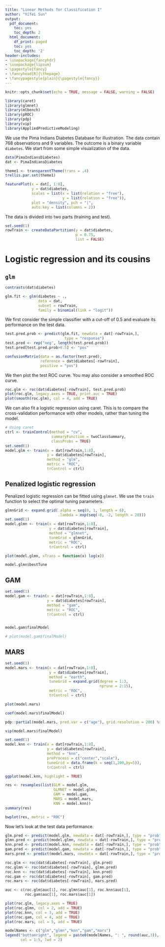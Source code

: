 ```yaml
---
title: "Linear Methods for Classification I"
author: "Yifei Sun"
output:
  pdf_document:
    toc: yes
    toc_depth: 2
  html_document:
    df_print: paged
    toc: yes
    toc_depth: '2'
header-includes:
- \usepackage{fancyhdr}
- \usepackage{lipsum}
- \pagestyle{fancy}
- \fancyhead[R]{\thepage}
- \fancypagestyle{plain}{\pagestyle{fancy}}
--- 
```


\newpage


  
```r
knitr::opts_chunk$set(echo = TRUE, message = FALSE, warning = FALSE)
```

```r
library(caret)
library(glmnet)
library(mlbench)
library(pROC)
library(pdp)
library(vip)
library(AppliedPredictiveModeling)
```

We use the Pima Indians Diabetes Database for illustration. The data contain 768 observations and 9 variables. The outcome is a binary variable `diabetes`. We start from some simple visualization of the data.

```r
data(PimaIndiansDiabetes)
dat <- PimaIndiansDiabetes

theme1 <- transparentTheme(trans = .4)
trellis.par.set(theme1)

featurePlot(x = dat[, 1:8], 
            y = dat$diabetes,
            scales = list(x = list(relation = "free"), 
                          y = list(relation = "free")),
            plot = "density", pch = "|", 
            auto.key = list(columns = 2))
```

The data is divided into two parts (training and test). 
```r
set.seed(1)
rowTrain <- createDataPartition(y = dat$diabetes,
                                p = 0.75,
                                list = FALSE)
```

# Logistic regression and its cousins

## `glm`

```r
contrasts(dat$diabetes)

glm.fit <- glm(diabetes ~ ., 
               data = dat, 
               subset = rowTrain, 
               family = binomial(link = "logit"))
```

We first consider the simple classifier with a cut-off of 0.5 and evaluate its performance on the test data.
```r
test.pred.prob <- predict(glm.fit, newdata = dat[-rowTrain,],
                           type = "response")
test.pred <- rep("neg", length(test.pred.prob))
test.pred[test.pred.prob>0.5] <- "pos"

confusionMatrix(data = as.factor(test.pred),
                reference = dat$diabetes[-rowTrain],
                positive = "pos")
```

We then plot the test ROC curve. You may also consider a smoothed ROC curve.
```r
roc.glm <- roc(dat$diabetes[-rowTrain], test.pred.prob)
plot(roc.glm, legacy.axes = TRUE, print.auc = TRUE)
plot(smooth(roc.glm), col = 4, add = TRUE)
```

We can also fit a logistic regression using caret. This is to compare the cross-validation performance with other models, rather than tuning the model.

```r
# Using caret
ctrl <- trainControl(method = "cv",
                     summaryFunction = twoClassSummary,
                     classProbs = TRUE)
set.seed(1)
model.glm <- train(x = dat[rowTrain,1:8],
                   y = dat$diabetes[rowTrain],
                   method = "glm",
                   metric = "ROC",
                   trControl = ctrl)
```

## Penalized logistic regression

Penalized logistic regression can be fitted using `glmnet`. We use the `train` function to select the optimal tuning parameters.

```r
glmnGrid <- expand.grid(.alpha = seq(0, 1, length = 6),
                        .lambda = exp(seq(-8, -2, length = 20)))
set.seed(1)
model.glmn <- train(x = dat[rowTrain,1:8],
                    y = dat$diabetes[rowTrain],
                    method = "glmnet",
                    tuneGrid = glmnGrid,
                    metric = "ROC",
                    trControl = ctrl)

plot(model.glmn, xTrans = function(x) log(x))   

model.glmn$bestTune
```

## GAM

```r
set.seed(1)
model.gam <- train(x = dat[rowTrain,1:8],
                   y = dat$diabetes[rowTrain],
                   method = "gam",
                   metric = "ROC",
                   trControl = ctrl)


model.gam$finalModel

# plot(model.gam$finalModel)
```


## MARS

```r
set.seed(1)
model.mars <- train(x = dat[rowTrain,1:8],
                    y = dat$diabetes[rowTrain],
                    method = "earth",
                    tuneGrid = expand.grid(degree = 1:3, 
                                           nprune = 2:15),
                    metric = "ROC",
                    trControl = ctrl)

plot(model.mars)

coef(model.mars$finalModel) 

pdp::partial(model.mars, pred.var = c("age"), grid.resolution = 200) %>% autoplot()

vip(model.mars$finalModel)
```


```r
set.seed(1)
model.knn <- train(x = dat[rowTrain,1:8],
                   y = dat$diabetes[rowTrain],
                   method = "knn",
                   preProcess = c("center","scale"),
                   tuneGrid = data.frame(k = seq(1,200,by=5)),
                   trControl = ctrl)

ggplot(model.knn, highlight = TRUE)
```


```r
res <- resamples(list(GLM = model.glm, 
                      GLMNET = model.glmn, 
                      GAM = model.gam,
                      MARS = model.mars,
                      KNN = model.knn))
summary(res)

bwplot(res, metric = "ROC")
```

Now let's look at the test data performance.
```r
glm.pred <- predict(model.glm, newdata = dat[-rowTrain,], type = "prob")[,2]
glmn.pred <- predict(model.glmn, newdata = dat[-rowTrain,], type = "prob")[,2]
knn.pred <- predict(model.knn, newdata = dat[-rowTrain,], type = "prob")[,2]
gam.pred <- predict(model.gam, newdata = dat[-rowTrain,], type = "prob")[,2]
mars.pred <- predict(model.mars, newdata = dat[-rowTrain,], type = "prob")[,2]

roc.glm <- roc(dat$diabetes[-rowTrain], glm.pred)
roc.glmn <- roc(dat$diabetes[-rowTrain], glmn.pred)
roc.knn <- roc(dat$diabetes[-rowTrain], knn.pred)
roc.gam <- roc(dat$diabetes[-rowTrain], gam.pred)
roc.mars <- roc(dat$diabetes[-rowTrain], mars.pred)

auc <- c(roc.glm$auc[1], roc.glmn$auc[1], roc.knn$auc[1],
         roc.gam$auc[1], roc.mars$auc[1])

plot(roc.glm, legacy.axes = TRUE)
plot(roc.glmn, col = 2, add = TRUE)
plot(roc.knn, col = 3, add = TRUE)
plot(roc.gam, col = 4, add = TRUE)
plot(roc.mars, col = 5, add = TRUE)

modelNames <- c("glm","glmn","knn","gam","mars")
legend("bottomright", legend = paste0(modelNames, ": ", round(auc,3)),
       col = 1:5, lwd = 2)
```